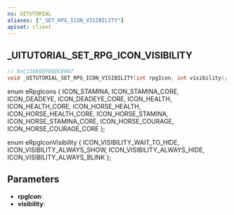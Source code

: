 ```yaml
---
ns: UITUTORIAL
aliases: ["_SET_RPG_ICON_VISIBILITY"]
apiset: client
---
```

## _UITUTORIAL_SET_RPG_ICON_VISIBILITY

```c
// 0xC116E6DF68DCE667
void _UITUTORIAL_SET_RPG_ICON_VISIBILITY(int rpgIcon, int visibility);
```

enum eRpgIcons
{
	ICON_STAMINA,
	ICON_STAMINA_CORE,
	ICON_DEADEYE,
	ICON_DEADEYE_CORE,
	ICON_HEALTH,
	ICON_HEALTH_CORE,
	ICON_HORSE_HEALTH,
	ICON_HORSE_HEALTH_CORE,
	ICON_HORSE_STAMINA,
	ICON_HORSE_STAMINA_CORE,
	ICON_HORSE_COURAGE,
	ICON_HORSE_COURAGE_CORE
};

enum eRpgIconVisibility
{
	ICON_VISIBILITY_WAIT_TO_HIDE,
	ICON_VISIBILITY_ALWAYS_SHOW,
	ICON_VISIBILITY_ALWAYS_HIDE,
	ICON_VISIBILITY_ALWAYS_BLINK
};

## Parameters
* **rpgIcon**:
* **visibility**: